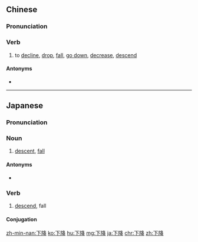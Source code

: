 ==Chinese==
{{zh-forms}}

===Pronunciation===
{{zh-pron
|m=xiàjiàng
|c=haa6 gong3
|h=pfs=ha-kong
|mn=qz:hǎ-kàng/tw,xm:hā-kàng/zz:hēe-kàng
|cat=v
}}

===Verb===
{{zh-verb}}

# to [[decline]], [[drop]], [[fall]], [[go down]], [[decrease]], [[descend]]

====Antonyms====
* {{zh-l|上升}}

----

==Japanese==
{{ja-kanjitab|か|こう|yomi=on}}

===Pronunciation===
{{ja-pron|かこう|y=o}}

===Noun===
{{ja-noun|かこう}}

# [[descent]], [[fall]]

====Antonyms====
* {{ja-r|上昇|じょうしょう}}

===Verb===
{{ja-verb-suru|tr=intrans|かこう}}

# [[descend]], fall
#: {{ja-usex|年々人気が下降している|ねんねん にんき が かこう している|its popularity has been going down year by year}}

====Conjugation====
{{ja-suru|かこう}}

[[zh-min-nan:下降]]
[[ko:下降]]
[[hu:下降]]
[[mg:下降]]
[[ja:下降]]
[[chr:下降]]
[[zh:下降]]